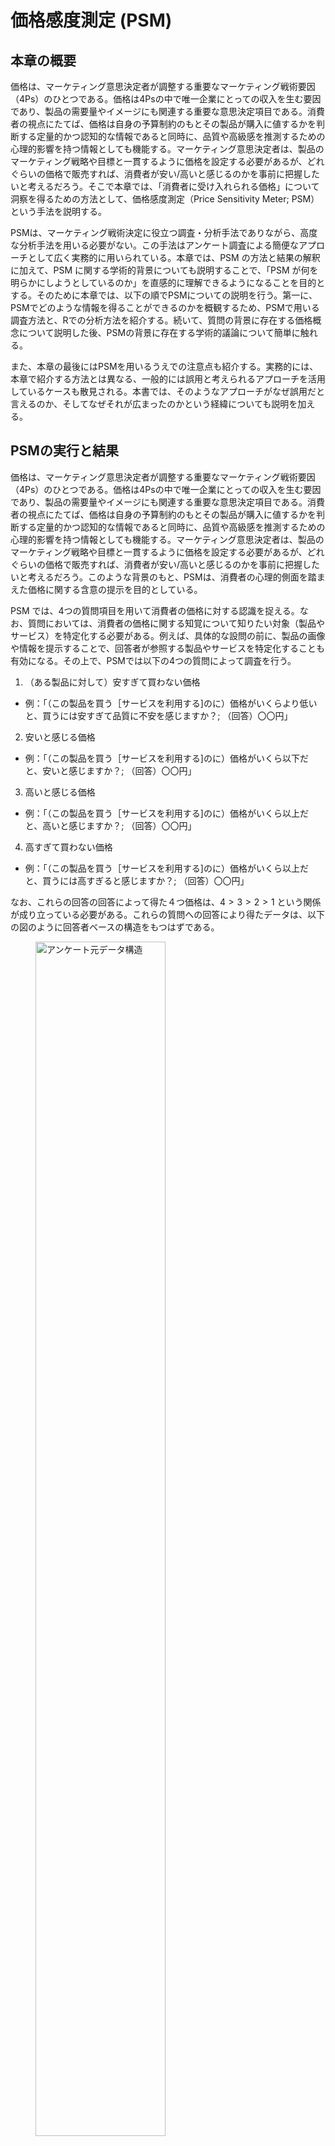 # 価格感度測定 (PSM) {#psm}

## 本章の概要
価格は、マーケティング意思決定者が調整する重要なマーケティング戦術要因（4Ps）のひとつである。価格は4Psの中で唯一企業にとっての収入を生む要因であり、製品の需要量やイメージにも関連する重要な意思決定項目である。消費者の視点にたてば、価格は自身の予算制約のもとその製品が購入に値するかを判断する定量的かつ認知的な情報であると同時に、品質や高級感を推測するための心理的影響を持つ情報としても機能する。マーケティング意思決定者は、製品のマーケティング戦略や目標と一貫するように価格を設定する必要があるが、どれぐらいの価格で販売すれば、消費者が安い/高いと感じるのかを事前に把握したいと考えるだろう。そこで本章では、「消費者に受け入れられる価格」について洞察を得るための方法として、価格感度測定（Price Sensitivity Meter; PSM）という手法を説明する。

PSMは、マーケティング戦術決定に役立つ調査・分析手法でありながら、高度な分析手法を用いる必要がない。この手法はアンケート調査による簡便なアプローチとして広く実務的に用いられている。本章では、PSM の方法と結果の解釈に加えて、PSM に関する学術的背景についても説明することで、「PSM が何を明らかにしようとしているのか」を直感的に理解できるようになることを目的とする。そのために本章では、以下の順でPSMについての説明を行う。第一に、PSMでどのような情報を得ることができるのかを概観するため、PSMで用いる調査方法と、Rでの分析方法を紹介する。続いて、質問の背景に存在する価格概念について説明した後、PSMの背景に存在する学術的議論について簡単に触れる。

また、本章の最後にはPSMを用いるうえでの注意点も紹介する。実務的には、本章で紹介する方法とは異なる、一般的には誤用と考えられるアプローチを活用しているケースも散見される。本書では、そのようなアプローチがなぜ誤用だと言えるのか、そしてなぜそれが広まったのかという経緯についても説明を加える。

## PSMの実行と結果{#psmrunning}
価格は、マーケティング意思決定者が調整する重要なマーケティング戦術要因（4Ps）のひとつである。価格は4Psの中で唯一企業にとっての収入を生む要因であり、製品の需要量やイメージにも関連する重要な意思決定項目である。消費者の視点にたてば、価格は自身の予算制約のもとその製品が購入に値するかを判断する定量的かつ認知的な情報であると同時に、品質や高級感を推測するための心理的影響を持つ情報としても機能する。マーケティング意思決定者は、製品のマーケティング戦略や目標と一貫するように価格を設定する必要があるが、どれぐらいの価格で販売すれば、消費者が安い/高いと感じるのかを事前に把握したいと考えるだろう。このような背景のもと、PSMは、消費者の心理的側面を踏まえた価格に関する含意の提示を目的としている。

PSM では、4つの質問項目を用いて消費者の価格に対する認識を捉える。なお、質問においては、消費者の価格に関する知覚について知りたい対象（製品やサービス）を特定化する必要がある。例えば、具体的な設問の前に、製品の画像や情報を提示することで、回答者が参照する製品やサービスを特定化することも有効になる。その上で、PSMでは以下の4つの質問によって調査を行う。

1. （ある製品に対して）安すぎて買わない価格
  - 例：「（この製品を買う［サービスを利用する]のに）価格がいくらより低いと、買うには安すぎて品質に不安を感じますか？; （回答）〇〇円」
2. 安いと感じる価格
  - 例：「（この製品を買う［サービスを利用する]のに）価格がいくら以下だと、安いと感じますか？; （回答）〇〇円」
3. 高いと感じる価格
  - 例：「（この製品を買う［サービスを利用する]のに）価格がいくら以上だと、高いと感じますか？; （回答）〇〇円」
4. 高すぎて買わない価格
  - 例：「（この製品を買う［サービスを利用する]のに）価格がいくら以上だと、買うには高すぎると感じますか？; （回答）〇〇円」

なお、これらの回答の回答によって得た４つ価格は、$4 > 3 > 2 > 1$ という関係が成り立っている必要がある。これらの質問への回答により得たデータは、以下の図のように回答者ベースの構造をもつはずである。

![アンケート元データ構造](psm/customer_based.png){width=70%}

PSMでは、上記のデータから各価格レンジ（以下の例では、x円以下形式）に対して、安すぎる、安い、高い、高すぎる、と感じる人がどの程度いるかを集計する。ある価格水準に対し、安い（高い）や安すぎる（高すぎる）と感じる回答者がどれだけいるのかという（相対）頻度を求めることで分析を行う。以下の表はPSMでの集計を簡単に示したデータ構造である。

![PSM用データ構造](psm/price_based.png){width=70%}

Rを用いた分析においては、自身でデータ構造の変換を行う必要はない。Rでは、"pricesensitivitymeter" というパッケージの `psm_analysis()`という関数を用いることで分析を実行できる。なお、PSM用データ構造への集計作業もこのパッケージにおいて行ってくれる。

ここからは、実際にRを用いたPSMの実行手順を紹介する。まず分析の実行に際し、このパッケージをインストールし、起動する。

```r
install.packages("pricesensitivitymeter")
library(pricesensitivitymeter)
library(tidyverse)
```

```r
library(pricesensitivitymeter)
library(tidyverse)
```

続いて、"psm_ex.csv" という演習用データを読み込み、`psm_ex` として定義する。


```r
psm_ex <- read.csv("data/psm_ex.csv", na = ".")
head(psm_ex)
```

このデータは、ある製品への価格について、安すぎる（tch）、安い（ch）、高い（ex）、高すぎる（tex）という上記4つの価格認識について、250人の消費者から回答を得た（と仮定する）人工データである。分析の実行においては以下のように、`psm_analysis()` という関数において、`toocheap`、`cheap`、`expensive`、`tooexpensive`という引数を用いて、データセットにおけるどの変数がPSMで用いる価格情報に対応するのかを指示する必要がある。

```r
output_psm <- psm_analysis(
  toocheap = "tch",
  cheap = "ch",
  expensive = "ex",
  tooexpensive = "tex",
  data = psm_ex
)

summary(output_psm)
```

`psm_analysis()` の実行結果として、Accepted price range（受容価格域）、Indifference price point（無差別価格）、Optimal price point（最適価格）が提示される。今回の分析の結果を見れば、受容価格域は `923-1253`、無差別価格は `1101`、最適価格は `1058` である。受容価格域とは、安すぎると感じる人と高すぎると感じる人が少ない価格域を表している。 また無差別価格とは、高いと感じる人と安いと感じる人がつりあっていて、高くもなく安くもない価格である。一方で最適価格とは、高すぎたり安すぎたりして買わないという人が最も少ない（受容する人が最も多い）価格である。

また、PSMでは分析結果を図示化する慣習もあるが、これも `psm_plot()` という関数を用いて、ggplot 形式のコマンドで簡単に出力できる。

```r
psm_plot(output_psm) +
  labs(
    x = "Price",
    y = "Share of Respondents (0-1)",
    title = "Price Sensitivity Meter Plot",
    caption = "Shaded area: range of acceptable prices\nData: Randomly generated") +
  theme_minimal()
```

上記の図では、受容価格価格域、無差別価格、最適価格というそれぞれの結果が、"too cheap"（安すぎる）曲線、"too expensive"（高すぎる）曲線、"not cheap"（安いと感じない）曲線、"not expensive"（高いと感じない）曲線の交点によって導かれていることがうかがえる。次節以降では、これらの結果の背景にはどのような理論があるのかについて詳しく述べる。

## マーケティングにおける価格概念{#price_concept}
本節では、PSMの結果への理解を深めるために、マーケティングにおけるいくつかの価格概念を紹介する。PSMは消費者の内的な価格に対する認識や基準を集計する方法である。消費者の購買に関わる最も基本的な価格概念に、支払い意思額（Willingness to Pay: WTP） がある。WTPは、消費者が特定の製品に対して「最大いくらまで払ってもいい」と考えているかを捉えた価格である。単純化された理論的世界観のもとでは、消費者はある製品の価格が、自身の WTP を下回る場合には、その製品を購入すると考えられる。

しかしながら、消費者の心理的側面を考慮すると、価格が安ければいいというわけでもない。我々の日常的な買い物においては、ある製品が自身のWTPより高いので買えないということに加えて、安すぎる価格によって、（製品品質などに）不安を抱き買いたくないと考えることもあるだろう。製品やサービスの品質が事前にわからない場合、人々はなんらかの情報に基づいて品質を類推するが、価格がその手がかりになると考えられる。このように、製品の価格が安すぎても、高すぎても買ってもらえず、どうやら消費者にとって、ちょうどいい価格幅がありそうだといえる。そして、「安すぎて不安だから買いたくない」という価格から「高くて買えない」という価格で示される、消費者が受容する（製品を買う）価格帯のことを、受容価格帯（Accepted price range）という。

もう一つの心理的側面を捉えた価格概念に、内的参照価格がある。我々の日常的な買い物を振り返ると、自身が買える価格の範囲内であっても、その価格が高いもしくは安いと感じることはあるだろう。内的参照価格は、買い手がその価格が妥当かどうか判断する際の基準となる、個人の価値観を反映した価格である。つまり内的参照価格は、「高すぎて買えない」や「安すぎて買いたくない」というほど極端な価格ではないが、自身の持っている基準から消費者自身が「これは安いな」とか「これは高いな」と感じることを捉えた価格概念である。ただし、内的参照価格は対象となる製品やサービスの価値だけではなく、消費者個人の経験や他の関連製品の価格にも影響を受けることに注意が必要である。PSM では主に、受容価格と内的参照価格を中心に分析・図示化を行う。

## PSMに関する既存研究

### 受容価格に関する知見
本節ではまず、PSMのもとになっている、受容価格帯に基づく価格分析として Gabor and Grager (1966) について紹介する。PSMは主にマーケティング実務上での活用を前提提示された手法であり、学術研究分野ではあまり言及されることはない。しかしながら、PSMは前節で述べた受容価格帯と内的参照価格に関する学術的知見に基づき提唱されたという経緯がある。

受容価格帯に関する知見としては、Gabor and Granger (1966) による購買反応曲線（Buy Response Curve；以下、BRC）の知見が活かされている。本節では、この論文の知見を簡単に紹介する。詳細について関心がある場合にはぜひ論文を読んで見てほしい。逆に、PSMに関する理論的背景に関心がない場合には、「実務的に広く使われているPSMにも、学術的な蓄積がある」ということさえ頭に留めてくれれば、そのまま次節へ進んでもらっても構わない。

Gabor and Granger (1966)では価格に対する需要量の変化ではなく、ある価格においてその製品が購買される可能性（Plausibility）について捉えた議論を展開している。この研究では受容価格の上限と下限に着目し、ある価格Pにおいて、消費者がそれを安すぎると感じる確率を$L(P)$、価格Pにおいて、消費者がそれを高すぎると感じる確率を $H(P)$ とした（ただし、$0\leq L(P)\leq1$かつ$0\leq H(P)\leq1$）。これらの確率は、下図で示されるように、$H(P)$が単調増加である一方で、$L(P)$ は単調減少であり、$L(P)$ ではなく $1-L(P)$ が累積分布関数として捉えられる。

```r
knitr::include_graphics("psm/brc.png")
```

これらを用いて、価格Pが消費者の受容価格範囲に入っている確率を $B(P) = 1- L(P) - H(P)$ と定義した。ただし、$H(P)$ と $L(P)$ はすべての $P$ に対して微分可能であり、$l(P)=dL(P)/dP$、$h(P)=dH(P)/dP$とする。$B(P)$は、ある価格Pを消費者が高すぎるとも安すぎるとも感じない確率と言い換えることができ、これを購買反応曲線（BRC）と呼んだ。BRCの形状は以下のように示すことができる。この形状から、$P'$ という価格水準を基準とし、それより高いないし低い価格において、購買される可能性が低くなることが予想される。

```r
knitr::include_graphics("psm/BRC.jpeg")
```


Gabor and Granger (1966)は思いつきや恣意的に曲線の形状を決めたのではなく、いくつかの仮説に基づき、BRCの形状について議論を発展させた。これが、彼らの研究の一番の理論的貢献である。特に、ここで想定されている仮説を確認することで、BRCの議論においてどのような消費者像が想定されているのかについて理解が可能になる。

例えば論文内では、１つ目の仮説（H1）として、先述の $l(P)$ と $h(P)$ をそれぞれ、低すぎ頻度関数と高すぎ頻度関数と呼び、これらが対数正規の密度関数に従うという仮説を述べた。つまり、$p = logP$ としたとき、$l(p)$ と $h(p)$ は正規分布に従うと考えられる。ここでは、Weber-Fechner law という、「ある刺激とそれに対する個人の知覚の関係は対数的である」とする理論に基づき、対数線形を用いた形状を仮定している。言い換えると、Gabor and Granger (1966) によるBRCは、価格の増加という刺激を感覚（お得感や割高感等）として知覚する消費者像を想定したモデルだと解釈できる。

仮説2（H2）では、ある価格と消費者グループにおいては、$l(p)$ と $h(p)$ の標準偏差は近似的にほぼ等しいと述べた。詳細は割愛するが、H1とH2を含む計4つの仮説と整合的な結果を得ることで、BRCの形状についての知見を獲得した。$1-L(p)$ と $H(p)$ が正規の確率分布関数に従うとするならば、$B(p) = 1- L(p) - H(p)$
の理論的な形状も推察できる。ただし、$B(p)$ 自体は確率密度関数ではない。Gabor and Granger (1966) では、$m_1$ と $m_2$ をそれぞれ、$l(p)$ と $h(p)$ の期待値とし、$b(p)=B(p)/(m_2-m_1)$ を確率密度関数と捉えた。単純化のために H2 を仮定すると、$b(p)$ は $(m_1+m_2)/2$ を中心に左右対称である。これらの仮説および議論のもと、$l(p)$、$h(p)$と、$b(p)$ は以下のように図示できる。このように、Gabor and Granger (1966)は、いくつかの仮定を満たすような状況では、消費者の価格に対する反応を数量的に分析することが可能になることを示した。

```r
knitr::include_graphics("psm/brc_density.png")
```



### 内的参照価格に関する知見
受容価格に関するBRCに加え、内的参照価格についての知見もPSMには重要である。詳しくは兼子（2014）を参照してほしいが、内的参照価格にも幅が存在すると考えられる。つまり、受容価格帯内において安いか高いかを知覚する価格は特定の水準だけでなく、価格幅として構成されると考えられる。ある製品の価格が消費者にとって高いと感じる価格帯よりも低く、安いと感じる価格帯よりも高い価格幅に含まれている場合、その価格は「安くも高くもない」価格として知覚される。言い換えると、この安くも高くもない価格幅に基づき、その上限よりも高い価格については高いと感じ、下限よりも低い価格については安いと感じると考えられる。以下では、兼子（2014）を参考に、受容価格帯（$P_4-P_1$）と内的参照価格帯（$P_3-P_2$）を図示する。

```r
knitr::include_graphics("psm/accept.jpg")
```

上図における、$P_1$ を安すぎる価格の上限、$P_2$ を安いと感じる価格の上限、$P_3$を高いと感じる価格の下限、$P_4$ を高すぎる価格の下限と考える。そのため、$P_1$ より低い価格や、$P_4$ より高い価格の場合には消費者は購買しないと仮定する。一方で、$P_2-P_1$ の範囲では、安いと感じるが買うと考えられるし、$P_4-P_3$ の範囲では高いと感じるが買うと考えられる。このように、受容価格帯と内的参照価格帯の関係を捉えることで、「買う買わない」に加えた消費者の価格に対する感じ方も捉えた含意を得ることができる。

## 受容価格帯と内的参照価格帯の応用とPSM
PSM は、受容価格帯と内的参照価格帯に関わる知見に基づき提案されている価格決定手法である。PSMの特徴は、「安すぎる価格」、「安い価格」、「高い価格」と「高すぎる価格」の4つの質問に対する個人の価格水準を回答してもらう点にある。PSMでは特定の価格を提示しその価格に対する消費者の評価を得るという方法ではないことにも注意が必要である。つまり、「この製品が〇〇円だったらどのように感じますか？：1. 安い,...,7.高い」のような質問形態を取らない。

PSMでは、上記の4つの質問から得た回答をもとに、価格の変化に対する安い（または高い）と感じる人と安すぎる（高すぎる）と感じる人の累積比率を計算し図示化していくのだが、もう一点注意するべき点がある。それは、「高いと感じる人」の比率と「安いと感じる人」の比率を１（または100%）から引き、「高いと感じない人」と「安いと感じない人」についての比率を示す曲線を描画するということである。これらの高い（安い）と感じない人の比率を示した曲線は高い（安い）と感じる人の比率を反転させたもの（兼子，2014）や余事象（岸など，1999）と呼ばれている。以下の図は、「高い（安い）と感じない」という形に反転させた状態でのPSM分析結果例を表現した比率曲線である。下図のうち、"Too expensive" （青い実線）と "Too cheap"（赤い実線） 曲線はそれぞれ高すぎると安すぎる（と感じる人の）比率を表しており、"Not expensive" （青い破線）と "Not cheap"（赤い破線）曲線は高いと感じないと安いと感じない人の比率を示している。

```r
knitr::include_graphics("psm/PSM.jpeg")
```


PSMでは、上図内の各曲線の交点から、最適価格（$P^*$）、無差別価格（$\tilde{P}$）、最高価格（$\bar{P}$）、最低価格（$\underline{P}$）を算出する。$P^*$ は、受容価格帯に基づく価格点である。$P^*$は高すぎると感じる人と安すぎると感じる人の比率が最も少なくなり、受容不可能な消費者が最小となる価格である。$\tilde{P}$ は内的参照価格に基づく価格点である。$\tilde{P}$は、「安いと感じない」曲線と「高いと感じない」曲線の交点であり、安いとも高いとも感じない消費者が最多となる価格帯であり、前節 \@ref(fig:acceptfig) の図における $P_3-P_2$の範囲内だと感じている消費者が最も多い価格だと解釈できる。

それ以外の価格点の解釈は比率の余事象（例、高いと感じない、安いと感じない）を求めることで容易になっている。$\bar{P}$ は、高すぎると高いと感じないの曲線の交点である。この点は、「高いとは思うが高すぎるわけではない」と感じる消費者が多い点である。この点よりも低い価格では高いと感じる人が少ない（高くないと感じる人が多い）が、この点よりも高い価格では高すぎると感じる人が多くなる。言い換えると、前節における $P_4-P_3$ の範囲内だと感じている消費者が多い価格だと解釈できる。一方で $\underline{P}$ は安すぎると安いと感じないという二つの曲線の交点である。この点は、「安いとは思うが安すぎるわけではない」と感じる消費者が多い点であり、前節における $P_2-P_1$ の範囲内だと感じている消費者が多い価格だと解釈できる。


本節で述べた通り、\@ref(psmrunning) 節でも確認した PSM の分析結果では受容価格と内的参照価格に基づいて提示される価格水準や価格帯である。PSMは調査方法も（Rによる）分析方法も簡便であるが、それだけに結果の解釈については注意が必要である。例えば、PSMの分析結果において「最適価格」という言葉が用いられるが、この価格水準は、受容する人が最も多いことを示しており、他の文脈で用いられうる「最適」を意味しないことに注意が必要である。同様に、その他の価格帯・水準についても受容価格帯と内的参照価格帯との関連から解釈することが可能になる。PSMを利用する際には、その前提となる知識に基づき、結果に対する適切な解釈を行うことが重要になる。

## 集計方法に関する注意点
これまで紹介したPSMアプローチは、Westendorp (1976) によって提唱された方式であるが、、Newton et al. (1993) によって提唱された別のアプローチも広く採用されている。Newton et al. (1993) による方式（NMS型）でも、これまで説明した方式と同様の4つの質問を用いて最適価格、無差別価格、最高価格、最低価格を提示する。しかしながら、NMS型においては「高いと感じる」と「安いと感じる」消費者の比率の余事象は取らずに分析を行う。NMS型は広く用いられているものの、Newton et al. (1993) が誤った方法を紹介したことを起点に広まったとされている（兼子，2014）。

NMS型の PSM を用いると、最適価格と無差別価格は Westendorp 型の方式と等しい結果を得るが、最低価格と最高価格については異なる結果を得る。どちらの数値が正しいのかという点については議論があるものの、NMSは各曲線の交点についての論理的意味が見出しにくいという欠点を有している（兼子，2014）。

NMS型の考え方を簡易的に図示化する。安いおよび高いと感じる曲線を 1 (もしくは100%) から引く形で反転させない場合、最低価格（$\underline{P}$）は「高い」曲線（青い破線）と「安すぎる」曲線（赤い実線）との交点で求められる。これは、先述の図\@ref(fig:acceptfig)  で示されている $P_4-P_2$ の範囲に感じている回答者が多くなる価格を表している。 同様に、最高価格（$\bar{P}$）は安い曲線（赤い破線）と高すぎる曲線（青い実線）の交点で求められる。これは、$P_3-P_1$ の範囲に感じている回答者が多くなる価格を表している。これらのことから、NMS型では、最高価格と最低価格の解釈が困難になると考えられる（兼子，2014）。NMS型でも前節までに説明したものと似た結果を得ることはできるのだが、その結果が既存の価格概念と整合的かつ直感的かという点に関して、問題を有している。

```r
knitr::include_graphics("psm/Rplot01.png")
```

オンライン上では、NMS型のPSMを紹介している記事も散見される。実務的にもNMS型の方法を用いる場合もあるが、PSMの背後にある受容価格と内的参照価格に関する理論的基盤を鑑みると、Westendorp (1976) 方式のPSMアプローチのほうが、より実務的な含意を得やすい明示的な方法であると考えられる。PSMは使用の容易さから広く用いられているアプローチではあるが、本資料を読んだ学生においては、その背後に想定されている「受容価格」と「内的参照価格」という価格概念を理解したうえで活用してほしい。

## 参考文献

Gabor, A., & Granger, C. W. J. (1966). Price as an Indicator of Quality: Report on an Enquiry. Economica, 33(129) 43-70.

兼子良久 (2014). 「Westendorpのprice sensitivity Meterに関する考察-活用上の注意点と粗問題-」, 鹿児島経済論集, 54(1-3), 29-60. 

岸邦宏・内田賢悦・佐藤馨一 (1999). 「航空運賃に対する利用者の価格感度に関する研究」, 土木計画学研究・論文集, 16, 187-194.

Van Westendorp, P (1976) NSS-Price Sensitivity Meter (PSM) – A new approach to study consumer perception of price. Proceedings of the 29th ESOMAR Congress, 139-167. Online available at https://www.researchworld.com/a-new-approach-to-study-consumer-perception-of-price/.

Newton, D, Miller, J, Smith, P, (1993) A market acceptance extension to traditional price sensitivity measurement. Proceedings of the American Marketing Association Advanced Research Techniques Forum.